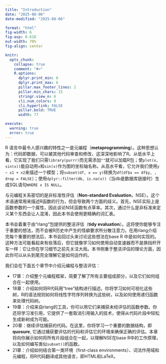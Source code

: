 ```yaml
---
title: "Introduction"
date: "2025-08-06"
date-modified: "2025-08-06"

format: "html"
fig-width: 6
fig-asp: 0.618
out-width: 70%
fig-align: center

knitr:
  opts_chunk:
    collapse: true
    comment: "#>"
    R.options:
      dplyr.print_min: 6
      dplyr.print_max: 6
      pillar.max_footer_lines: 2
      pillar.min_chars: 15
      stringr.view_n: 6
      cli.num_colors: 0
      cli.hyperlink: FALSE
      pillar.bold: TRUE
      width: 77

execute:
  warning: true
  error: true
---
```


R 语言中最令人感兴趣的特性之一是元编程（**metaprogramming**）。这种思想认为：代码即数据，可以被其他代码审查和修改，这深深地影响了R。从低水平上看，它实现了我们只需`library(purrr)`而无需添加`""`就可以加载R包；使`plot(x, sin(x))`能自动用`x`和`sin(x)`作为图的坐标轴名称。从高水平看，它允许我们使用`y ~ x1 + x2`来描述一个模型；将`subset(df, x == y)`转换为`df[df$x == df$y, , drop = FALSE]`；使用`dplyr::filter(db, is.na(x))`（当db是数据库链接时）生成SQL语句`WHERE x IS NULL`。

与元编程关系密切的是非标准性评估（**Non-standard Evaluation**，NSE）。这个术语通常用来描述R函数的行为，但会导致两个方面的歧义。首先，NSE实际上是函数参数的一个属性，因此谈论NSE函数有点草率。其次，通过什么是非标准来定义某个东西会让人混淆，因此本书会使用更精确的词汇表。

本书会着重于由“rlang”包提供的整洁评估（**tidy evaluation**）。这将使你能够专注于重要的想法，而不会被R历史中产生的怪癖要求所分散注意力。在用rlang介绍完每个重要的想法后，本书会回过头来讨论这些想法在base R 中是如何实现的。这种方法可能看起来有些落后，但它就像学习如何使用自动变速器而不是换挡杆开车一样：它让你在学习细节之前先关注大局。本书侧重于整洁评估的理论方面，因此你可以从头到尾完全理解它是如何运作的。

我们会在下面五个章节中介绍元编程与整洁评估：

-   17章：介绍整个元编程框架，简要了解了所有主要组成部分，以及它们如何组合在一起使用。
-   18章：介绍如何将R代码用“tree”结构进行描述。你将学习如何可视化这些树，R的语法规则如何将线性字符序列转换为这些树，以及如何使用递归函数来处理代码树。
-   19章：介绍来自rlang的工具，你可以用它们来捕获未经评估的函数参数。你还将学习准引用，它提供了一套取消引用输入的技术，使得从代码片段中轻松生成新树成为可能。
-   20章：继续评估捕获的代码。在这里，你将学习一个重要的数据结构，即**quosure**, 它通过捕获要评估的代码和评估它的环境来确保正确的评估。本章将向你展示如何将所有片段组合在一起，以理解NSE在base R中的工作原理，以及如何编写类似`subset()`的函数。
-   21章：介绍如何结合第一类环境（first-class environments）、词法作用域和元编程，将R代码翻译成其他语言，即HTML和LaTeX。